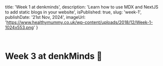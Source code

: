   title: 'Week 1 at denkminds',
  description:
    'Learn how to use MDX and NextJS to add static blogs in your website',
  isPublished: true,
  slug: 'week-1',
  publishDate: '21st Nov, 2024',
  imageUrl: 'https://www.healthymummy.co.uk/wp-content/uploads/2018/12/Week-1-1024x553.png'
}

<br />

# Week 3 at denkMinds 🚀

